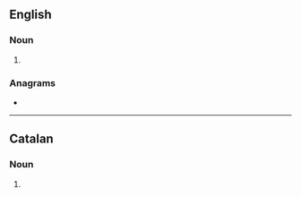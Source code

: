 {{also|érosions}}
==English==

===Noun===
{{head|en|noun form}}

# {{plural of|erosion|lang=en}}

===Anagrams===
* {{anagrams|en|a=einoorss|Reinosos}}

----

==Catalan==

===Noun===
{{head|ca|noun form}}

# {{plural of|erosió|lang=ca}}